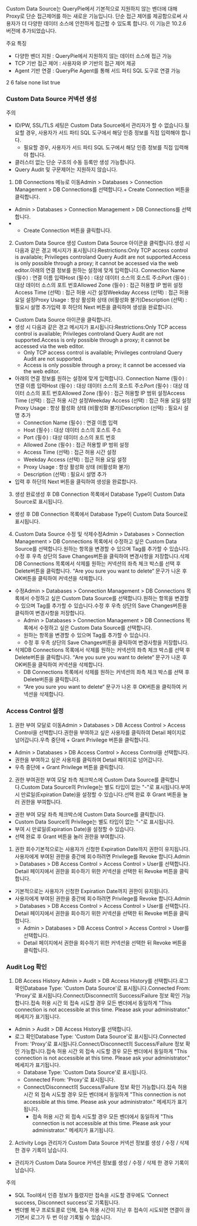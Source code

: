 Custom Data Source는 QueryPie에서 기본적으로 지원하지 않는 벤더에 대해 Proxy로 단순 접근제어를 하는 새로운 기능입니다. 단순 접근 제어를 제공함으로써 사용자가 더 다양한 데이터 소스에 안전하게 접근할 수 있도록 합니다. 이 기능은 10.2.6 버전에 추가되었습니다.

주요 특징

* 다양한 벤더 지원 : QueryPie에서 지원하지 않는 데이터 소스에 접근 가능
* TCP 기반 접근 제어 : 사용자와 IP 기반의 접근 제어 제공
* Agent 기반 연결 : QueryPie Agent를 통해 서드 파티 SQL 도구로 연결 가능

2
6
false
none
list
true
### Custom Data Source 커넥션 생성
주의

* ID/PW, SSL/TLS 세팅은 Custom Data Source에서 관리자가 할 수 없습니다.필요할 경우, 사용자가 서드 파티 SQL 도구에서 해당 인증 정보를 직접 입력해야 합니다.
  * 필요할 경우, 사용자가 서드 파티 SQL 도구에서 해당 인증 정보를 직접 입력해야 합니다.
* 클러스터 없는 단순 구조의 수동 등록만 생성 가능합니다.
* Query Audit 및 구문제어는 지원하지 않습니다. 

1. DB Connections 메뉴로 이동Admin > Databases > Connection Management > DB Connections를 선택합니다.+ Create Connection 버튼을 클릭합니다.
  * Admin > Databases > Connection Management > DB Connections를 선택합니다.
  * + Create Connection 버튼을 클릭합니다.
2. Custom Data Source 생성 Custom Data Source 아이콘을 클릭합니다.생성 시 다음과 같은 경고 메시지가 표시됩니다:Restrictions:Only TCP access control is available; Privileges controland Query Audit are not supported.Access is only possible through a proxy; it cannot be accessed via the web editor.아래의 연결 정보를 원하는 설정에 맞게 입력합니다. Connection Name (필수) : 연결 이름 입력Host (필수) : 대상 데이터 소스의 호스트 주소Port (필수) : 대상 데이터 소스의 포트 번호Allowed Zone (필수) : 접근 허용할 IP 범위 설정Access Time (선택) : 접근 허용 시간 설정Weekday Access (선택) : 접근 허용 요일 설정Proxy Usage : 항상 활성화 상태 (비활성화 불가)Description (선택) : 필요시 설명 추가입력 후 하단의 Next 버튼을 클릭하여 생성을 완료합니다. 
  *  Custom Data Source 아이콘을 클릭합니다.
  * 생성 시 다음과 같은 경고 메시지가 표시됩니다:Restrictions:Only TCP access control is available; Privileges controland Query Audit are not supported.Access is only possible through a proxy; it cannot be accessed via the web editor.
    * Only TCP access control is available; Privileges controland Query Audit are not supported.
    * Access is only possible through a proxy; it cannot be accessed via the web editor.
  * 아래의 연결 정보를 원하는 설정에 맞게 입력합니다. Connection Name (필수) : 연결 이름 입력Host (필수) : 대상 데이터 소스의 호스트 주소Port (필수) : 대상 데이터 소스의 포트 번호Allowed Zone (필수) : 접근 허용할 IP 범위 설정Access Time (선택) : 접근 허용 시간 설정Weekday Access (선택) : 접근 허용 요일 설정Proxy Usage : 항상 활성화 상태 (비활성화 불가)Description (선택) : 필요시 설명 추가
    * Connection Name (필수) : 연결 이름 입력
    * Host (필수) : 대상 데이터 소스의 호스트 주소
    * Port (필수) : 대상 데이터 소스의 포트 번호
    * Allowed Zone (필수) : 접근 허용할 IP 범위 설정
    * Access Time (선택) : 접근 허용 시간 설정
    * Weekday Access (선택) : 접근 허용 요일 설정
    * Proxy Usage : 항상 활성화 상태 (비활성화 불가)
    * Description (선택) : 필요시 설명 추가
  * 입력 후 하단의 Next 버튼을 클릭하여 생성을 완료합니다. 
3. 생성 완료생성 후 DB Connection 목록에서 Database Type이 Custom Data Source로 표시됩니다.  
  * 생성 후 DB Connection 목록에서 Database Type이 Custom Data Source로 표시됩니다.  
4. Custom Data Source 수정 및 삭제수정Admin > Databases > Connection Management > DB Connections 목록에서 수정하고 싶은 Custom Data Source를 선택합니다.원하는 항목을 변경할 수 있으며 Tag를 추가할 수 있습니다.수정 후 우측 상단의 Save Changes버튼을 클릭하여 변경사항을 저장합니다.삭제DB Connections 목록에서 삭제를 원하는 커넥션의 좌측 체크 박스를 선택 후 Delete버튼을 클릭합니다. “Are you sure you want to delete“ 문구가 나온 후 OK버튼을 클릭하여 커넥션을 삭제합니다.
  * 수정Admin > Databases > Connection Management > DB Connections 목록에서 수정하고 싶은 Custom Data Source를 선택합니다.원하는 항목을 변경할 수 있으며 Tag를 추가할 수 있습니다.수정 후 우측 상단의 Save Changes버튼을 클릭하여 변경사항을 저장합니다.
    * Admin > Databases > Connection Management > DB Connections 목록에서 수정하고 싶은 Custom Data Source를 선택합니다.
    * 원하는 항목을 변경할 수 있으며 Tag를 추가할 수 있습니다.
    * 수정 후 우측 상단의 Save Changes버튼을 클릭하여 변경사항을 저장합니다.
  * 삭제DB Connections 목록에서 삭제를 원하는 커넥션의 좌측 체크 박스를 선택 후 Delete버튼을 클릭합니다. “Are you sure you want to delete“ 문구가 나온 후 OK버튼을 클릭하여 커넥션을 삭제합니다.
    * DB Connections 목록에서 삭제를 원하는 커넥션의 좌측 체크 박스를 선택 후 Delete버튼을 클릭합니다. 
    * “Are you sure you want to delete“ 문구가 나온 후 OK버튼을 클릭하여 커넥션을 삭제합니다.

### Access Control 설정
1. 권한 부여 모달로 이동Admin > Databases > DB Access Control > Access Control을 선택합니다.권한을 부여하고 싶은 사용자를 클릭하여 Detail 페이지로 넘어갑니다.우측 중단에 + Grant Privilege 버튼을 클릭합니다. 
  * Admin > Databases > DB Access Control > Access Control을 선택합니다.
  * 권한을 부여하고 싶은 사용자를 클릭하여 Detail 페이지로 넘어갑니다.
  * 우측 중단에 + Grant Privilege 버튼을 클릭합니다. 
2. 권한 부여권한 부여 모달 좌측 체크박스에 Custom Data Source를 클릭합니다.Custom Data Source의 Privilege는 별도 타입이 없는 "-"로 표시됩니다.부여 시 만료일(Expiration Date)을 설정할 수 있습니다.선택 완료 후 Grant 버튼을 눌러 권한을 부여합니다. 
  * 권한 부여 모달 좌측 체크박스에 Custom Data Source를 클릭합니다.
  * Custom Data Source의 Privilege는 별도 타입이 없는 "-"로 표시됩니다.
  * 부여 시 만료일(Expiration Date)을 설정할 수 있습니다.
  * 선택 완료 후 Grant 버튼을 눌러 권한을 부여합니다. 

1. 권한 회수기본적으로는 사용자가 신청한 Expiration Date까지 권한이 유지됩니다.사용자에게 부여된 권한을 중간에 회수하려면 Privilege를 Revoke 합니다.Admin > Databases > DB Access Control > Access Control > User를 선택합니다. Detail 페이지에서 권한을 회수하기 위한 커넥션을 선택한 뒤 Revoke 버튼을 클릭합니다.
  * 기본적으로는 사용자가 신청한 Expiration Date까지 권한이 유지됩니다.
  * 사용자에게 부여된 권한을 중간에 회수하려면 Privilege를 Revoke 합니다.Admin > Databases > DB Access Control > Access Control > User를 선택합니다. Detail 페이지에서 권한을 회수하기 위한 커넥션을 선택한 뒤 Revoke 버튼을 클릭합니다.
    * Admin > Databases > DB Access Control > Access Control > User를 선택합니다. 
    * Detail 페이지에서 권한을 회수하기 위한 커넥션을 선택한 뒤 Revoke 버튼을 클릭합니다.

### Audit Log 확인
1. DB Access History Admin > Audit > DB Access History를 선택합니다.로그 확인Database Type: 'Custom Data Source'로 표시됩니다.Connected From: 'Proxy'로 표시됩니다.Connect/Disconnect의 Success/Failure 정보 확인 가능합니다.접속 허용 시간 외 접속 시도할 경우 모든 벤더에서 동일하게 "This connection is not accessible at this time. Please ask your administrator." 메세지가 표기됩니다.
  * Admin > Audit > DB Access History를 선택합니다.
  * 로그 확인Database Type: 'Custom Data Source'로 표시됩니다.Connected From: 'Proxy'로 표시됩니다.Connect/Disconnect의 Success/Failure 정보 확인 가능합니다.접속 허용 시간 외 접속 시도할 경우 모든 벤더에서 동일하게 "This connection is not accessible at this time. Please ask your administrator." 메세지가 표기됩니다.
    * Database Type: 'Custom Data Source'로 표시됩니다.
    * Connected From: 'Proxy'로 표시됩니다.
    * Connect/Disconnect의 Success/Failure 정보 확인 가능합니다.접속 허용 시간 외 접속 시도할 경우 모든 벤더에서 동일하게 "This connection is not accessible at this time. Please ask your administrator." 메세지가 표기됩니다.
      * 접속 허용 시간 외 접속 시도할 경우 모든 벤더에서 동일하게 "This connection is not accessible at this time. Please ask your administrator." 메세지가 표기됩니다.
2. Activity Logs 관리자가 Custom Data Source 커넥션 정보를 생성 / 수정 / 삭제 한 경우 기록이 남습니다.
  * 관리자가 Custom Data Source 커넥션 정보를 생성 / 수정 / 삭제 한 경우 기록이 남습니다.

주의

* SQL Tool에서 인증 정보가 틀렸지만 접속을 시도할 경우에도 'Connect success, Disconnect success'로 기록됩니다.
* 벤더별 복구 프로토콜로 인해, 접속 허용 시간이 지난 후 접속이 시도되면 연결이 끊기면서 로그가 두 번 이상 기록될 수 있습니다.
